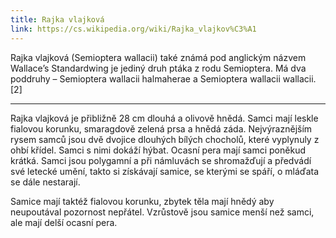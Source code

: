 ```yaml
---
title: Rajka vlajková
link: https://cs.wikipedia.org/wiki/Rajka_vlajkov%C3%A1
---
```


Rajka vlajková (Semioptera wallacii) také známá pod anglickým názvem Wallace’s Standardwing je jediný druh ptáka z rodu Semioptera. Má dva poddruhy – Semioptera wallacii halmaherae a Semioptera wallacii wallacii.[2]

---

Rajka vlajková je přibližně 28 cm dlouhá a olivově hnědá. Samci mají leskle fialovou korunku, smaragdově zelená prsa a hnědá záda. Nejvýraznějším rysem samců jsou dvě dvojice dlouhých bílých chocholů, které vyplynuly z ohbí křídel. Samci s nimi dokáží hýbat. Ocasní pera mají samci poněkud krátká. Samci jsou polygamní a při námluvách se shromažďují a předvádí své letecké umění, takto si získávají samice, se kterými se spáří, o mláďata se dále nestarají.

Samice mají taktéž fialovou korunku, zbytek těla mají hnědý aby neupoutával pozornost nepřátel. Vzrůstově jsou samice menší než samci, ale mají delší ocasní pera.
